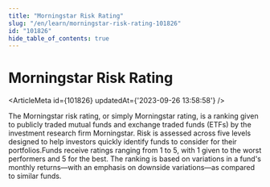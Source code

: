 ```yaml
---
title: "Morningstar Risk Rating"
slug: "/en/learn/morningstar-risk-rating-101826"
id: "101826"
hide_table_of_contents: true
---
```



# Morningstar Risk Rating

<ArticleMeta id={101826} updatedAt={'2023-09-26 13:58:58'} />
<div className='border-solid border-b border-t-0 my-4 border-[var(--ifm-color-gray-300)]' />

The Morningstar risk rating, or simply Morningstar rating, is a ranking given to publicly traded mutual funds and exchange traded funds (ETFs) by the investment research firm Morningstar. Risk is assessed across five levels designed to help investors quickly identify funds to consider for their portfolios.Funds receive ratings ranging from 1 to 5, with 1 given to the worst performers and 5 for the best. The ranking is based on variations in a fund's monthly returns—with an emphasis on downside variations—as compared to similar funds.

